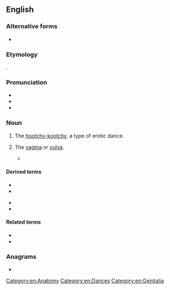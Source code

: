 ==English==

===Alternative forms===
* {{alt|en|cootch}}

===Etymology===
{{clipping|en|coochie}}.

===Pronunciation===
* {{IPA|en|/kuːt͡ʃ/}}
* {{audio|en|En-au-cooch.ogg|Audio (AU)}}
* {{rhymes|en|uːtʃ|s=1}}

===Noun===
{{en-noun}}

# {{lb|en|US|obsolete}} The [[hootchy-kootchy]], a type of erotic dance.
# {{lb|en|chiefly US|slang}} The [[vagina]] or [[vulva]].
#* {{quote-av|en|title=Stupid Spoiled Whore Video Playset|series=South Park|season=8|number=12|writer=Trey Parker|network=Comedy Central|year=2004|passage=Stupid Spoiled Whore Video Playset: show the whole world what a slut you are!<br />Stupid Spoiled Whore Video Playset: let everyone see your '''cooch'''!}}

====Derived terms====
{{der-top}}
* {{l|en|cooch dance}}
* {{l|en|cooch dancer}}
{{der-mid}}
* {{l|en|cooch dancing}}
* {{l|en|cooch show}}
{{der-bottom}}

====Related terms====
* {{l|en|coochie}}
* {{l|en|hootchy-kootchy}}

===Anagrams===
* {{anagrams|en|a=cchoo|choco|hocco}}

[[Category:en:Anatomy]]
[[Category:en:Dances]]
[[Category:en:Genitalia]]